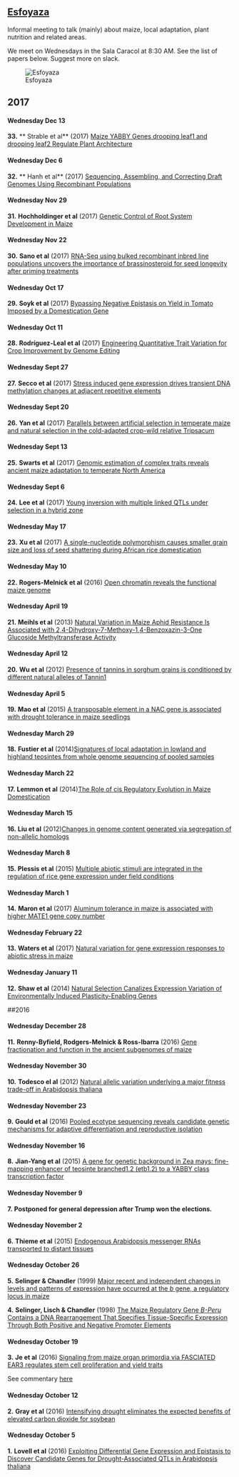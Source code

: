 <!-- break -->
<br>
<br>
<br>
<!-- break -->

[Esfoyaza](http://dle.rae.es/?id=GPtv23E)
----

Informal meeting to talk (mainly) about maize, local adaptation, plant nutrition and related areas.

We meet on Wednesdays in the Sala Caracol at 8:30 AM. See the list of papers below. Suggest more on slack.

![Esfoyaza](http://asturies.com/sites/default/files/Esfoyaza.jpg)

## 2017
#### Wednesday Dec 13

**33.** ** Strable et al** (2017) [Maize YABBY Genes drooping leaf1 and drooping leaf2 Regulate Plant Architecture](http://www.plantcell.org/content/early/2017/07/11/tpc.16.00477)

#### Wednesday Dec 6

**32.** ** Hanh et al** (2017) [Sequencing, Assembling, and Correcting Draft Genomes Using Recombinant Populations](http://www.g3journal.org/content/4/4/669.short)


#### Wednesday Nov 29

**31.** **Hochholdinger et al** (2017) [Genetic Control of Root System Development in Maize](http://www.cell.com/trends/plant-science/fulltext/S1360-1385(17)30239-X)

#### Wednesday Nov 22

**30.** **Sano et al** (2017) [RNA-Seq using bulked recombinant inbred line populations uncovers the importance of brassinosteroid for seed longevity after priming treatments](https://www.nature.com/articles/s41598-017-08116-5)

#### Wednesday Oct 17

**29.** **Soyk et al** (2017) [Bypassing Negative Epistasis on Yield in Tomato Imposed by a Domestication Gene](http://www.sciencedirect.com/science/article/pii/S0092867417304865)

#### Wednesday Oct 11

**28.** **Rodríguez-Leal et al** (2017) [Engineering Quantitative Trait Variation for Crop Improvement by Genome Editing](http://www.cell.com/cell/fulltext/S0092-8674(17)30988-1)

#### Wednesday Sept 27

**27.** **Secco et al** (2017) [Stress induced gene expression drives transient DNA methylation changes at adjacent repetitive elements](https://elifesciences.org/articles/09343)

#### Wednesday Sept 20

**26.** **Yan et al** (2017) [Parallels between artificial selection in temperate maize and natural selection in the cold-adapted crop-wild relative Tripsacum](http://www.biorxiv.org/content/early/2017/09/12/187575)

#### Wednesday Sept 13

**25.** **Swarts et al** (2017) [Genomic estimation of complex traits reveals ancient maize adaptation to temperate North America](http://science.sciencemag.org/content/357/6350/512)

#### Wednesday Sept 6

**24.** **Lee et al** (2017) [Young inversion with multiple linked QTLs under selection in a hybrid zone](https://www.nature.com/articles/s41559-017-0119)

#### Wednesday May 17

**23.** **Xu et al** (2017) [A single-nucleotide polymorphism causes smaller grain size and loss of seed shattering during African rice domestication](https://www.nature.com/articles/nplants201764)

#### Wednesday May 10

**22.** **Rogers-Melnick et al** (2016) [Open chromatin reveals the functional maize genome](https://www.ncbi.nlm.nih.gov/pubmed/27185945)

#### Wednesday April 19

**21.** **Meihls et al** (2013) [Natural Variation in Maize Aphid Resistance Is Associated with 2,4-Dihydroxy-7-Methoxy-1,4-Benzoxazin-3-One Glucoside Methyltransferase Activity](http://www.plantcell.org/content/early/2013/06/27/tpc.113.112409.abstract)

#### Wednesday April 12

**20.** **Wu et al** (2012) [Presence of tannins in sorghum grains is conditioned by different natural alleles of Tannin1](http://www.pnas.org/content/109/26/10281.abstract)

#### Wednesday April 5

**19.** **Mao et al** (2015) [A transposable element in a NAC gene is associated with drought tolerance in maize seedlings](http://www.nature.com/articles/ncomms9326)

#### Wednesday March 29

**18.** **Fustier et al** (2014)[Signatures of local adaptation in lowland and highland teosintes from whole genome sequencing of pooled samples](http://onlinelibrary.wiley.com/doi/10.1111/mec.14082/full)

#### Wednesday March 22

**17.** **Lemmon et al** (2014)[The Role of cis Regulatory Evolution in Maize Domestication](http://journals.plos.org/plosgenetics/article?id=10.1371/journal.pgen.1004745)

#### Wednesday March 15

**16.** **Liu et al** (2012)[Changes in genome content generated via segregation of non-allelic homologs](https://t.co/PNISopAxb3)

#### Wednesday March 8

**15.** **Plessis et al** (2015) [Multiple abiotic stimuli are integrated in the regulation of rice gene expression under field conditions](https://elifesciences.org/content/4/e08411)

#### Wednesday March 1

**14.** **Maron et al** (2017) [Aluminum tolerance in maize is associated with higher MATE1 gene copy number](http://www.pnas.org/content/110/13/5241)

#### Wednesday February 22

**13.** **Waters et al** (2017) [Natural variation for gene expression responses to abiotic stress in maize](http://onlinelibrary.wiley.com/doi/10.1111/tpj.13414/full)

#### Wednesday January 11

**12.** **Shaw et al** (2014) [Natural Selection Canalizes Expression Variation of Environmentally Induced Plasticity-Enabling Genes](http://mbe.oxfordjournals.org/content/31/11/3002)

##2016

#### Wednesday December 28

**11.** **Renny-Byfield, Rodgers-Melnick & Ross-Ibarra** (2016) [Gene fractionation and function in the ancient subgenomes of maize](http://biorxiv.org/content/early/2016/12/19/095547)

#### Wednesday November 30

**10.** **Todesco el al** (2012) [Natural allelic variation underlying a major fitness trade-off in Arabidopsis thaliana](https://www.dropbox.com/s/udyj3axclat89bs/todesco2010.pdf?dl=0)

#### Wednesday November 23

**9.** **Gould et al** (2016) [Pooled ecotype sequencing reveals candidate genetic mechanisms for adaptive differentiation and reproductive isolation](http://onlinelibrary.wiley.com/doi/10.1111/mec.13881/abstract)

#### Wednesday November 16

**8.** **Jian-Yang et al** (2015) [A gene for genetic background in Zea mays: fine-mapping enhancer of teosinte branched1.2 (etb1.2) to a YABBY class transcription factor](http://www.genetics.org/content/genetics/early/2016/10/10/genetics.116.194928.full.pdf)

#### Wednesday November 9

**7.** **Postponed for general depression after Trump won the elections.**

#### Wednesday November 2

**6.** **Thieme et al** (2015) [Endogenous Arabidopsis messenger RNAs
transported to distant tissues](http://www.nature.com.sci-hub.bz/articles/nplants201525)

#### Wednesday October 26

**5.** **Selinger & Chandler** (1999) [Major recent and independent changes in levels and patterns of expression have occurred at the _b_ gene, a regulatory locus in maize](http://www.pnas.org/content/96/26/15007.full.pdf)

**4.** **Selinger, Lisch & Chandler** (1998) [The Maize Regulatory Gene _B-Peru_ Contains a DNA Rearrangement That Specifies Tissue-Specific Expression Through Both Positive and Negative Promoter Elements](http://www.genetics.org/content/genetics/149/2/1125.full.pdf)

#### Wednesday October 19

**3.** **Je et al** (2016) [Signaling from maize organ primordia via FASCIATED EAR3 regulates stem cell proliferation and yield traits](http://www.nature.com/ng/journal/v48/n7/full/ng.3567.html)

See commentary [here](http://www.nature.com/ng/journal/v48/n7/full/ng.3601.html)

#### Wednesday October 12

**2.** **Gray et al** (2016) [Intensifying drought eliminates the expected benefits of elevated carbon dioxide for soybean](nature.com/articles/nplants2016132)

#### Wednesday October 5

**1.** **Lovell et al** (2016) [Exploiting Differential Gene Expression and Epistasis to Discover Candidate Genes for Drought-Associated QTLs in Arabidopsis thaliana](http://www.plantcell.org/content/27/4/969.short)

